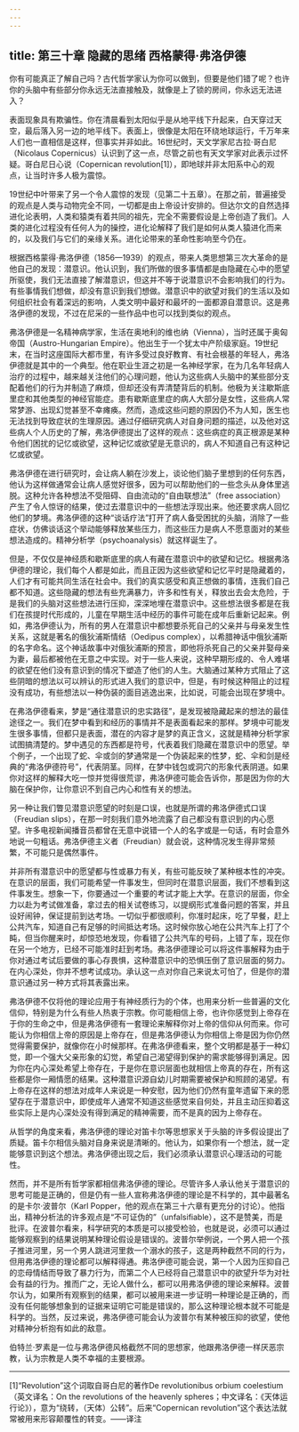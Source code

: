 ```yaml
---
---
---
```

title: 第三十章 隐藏的思绪 西格蒙得·弗洛伊德
---




你有可能真正了解自己吗？古代哲学家认为你可以做到，但要是他们错了呢？也许你的头脑中有些部分你永远无法直接触及，就像是上了锁的房间，你永远无法进入？

表面现象具有欺骗性。你在清晨看到太阳似乎是从地平线下升起来，白天穿过天空，最后落入另一边的地平线下。表面上，很像是太阳在环绕地球运行，千万年来人们也一直相信是这样，但事实并非如此。16世纪时，天文学家尼古拉·哥白尼（Nicolaus Copernicus）认识到了这一点，尽管之前也有天文学家对此表示过怀疑。哥白尼日心说（Copernican revolution[1]），即地球并非太阳系中心的观点，让当时许多人极为震惊。

19世纪中叶带来了另一个令人震惊的发现（见第二十五章）。在那之前，普遍接受的观点是人类与动物完全不同，一切都是由上帝设计安排的。但达尔文的自然选择进化论表明，人类和猿类有着共同的祖先，完全不需要假设是上帝创造了我们。人类的进化过程没有任何人为的操控，进化论解释了我们是如何从类人猿进化而来的，以及我们与它们的亲缘关系。进化论带来的革命性影响至今仍在。

根据西格蒙得·弗洛伊德（1856—1939）的观点，带来人类思想第三次大革命的是他自己的发现：潜意识。他认识到，我们所做的很多事情都是由隐藏在心中的愿望所驱使，我们无法直接了解潜意识，但这并不等于说潜意识不会影响我们的行为。有些事情我们想做，却没有意识到我们想做。潜意识中的欲望对我们的生活以及如何组织社会有着深远的影响，人类文明中最好和最坏的一面都源自潜意识。这是弗洛伊德的发现，不过在尼采的一些作品中也可以找到类似的观点。

弗洛伊德是一名精神病学家，生活在奥地利的维也纳（Vienna），当时还属于奥匈帝国（Austro-Hungarian Empire）。他出生于一个犹太中产阶级家庭。19世纪末，在当时这座国际大都市里，有许多受过良好教育、有社会根基的年轻人，弗洛伊德就是其中的一个典型。他在职业生涯之初是一名神经学家，在为几名年轻病人治疗的过程中，越来越关注他们的心理问题，他认为这些病人头脑中的某些部分支配着他们的行为并制造了麻烦，但却还没有弄清楚背后的机制。他极为关注歇斯底里症和其他类型的神经官能症。患有歇斯底里症的病人大部分是女性，这些病人常常梦游、出现幻觉甚至不幸瘫痪。然而，造成这些问题的原因仍不为人知，医生也无法找到导致症状的生理原因。通过仔细研究病人对自身问题的描述，以及他对这些病人个人历史的了解，弗洛伊德提出了这样的观点：这些病症的真正根源是某种令他们困扰的记忆或欲望，这种记忆或欲望是无意识的，病人不知道自己有这种记忆或欲望。

弗洛伊德在进行研究时，会让病人躺在沙发上，谈论他们脑子里想到的任何东西，他认为这样做通常会让病人感觉好很多，因为可以帮助他们的一些念头从身体里逃脱。这种允许各种想法不受阻碍、自由流动的“自由联想法”（free association）产生了令人惊讶的结果，使过去潜意识中的一些想法浮现出来。他还要求病人回忆他们的梦境。弗洛伊德的这种“谈话疗法”打开了病人备受困扰的头脑，消除了一些症状，仿佛谈话这个举动能够释放某些压力，而这些压力是病人不愿意面对的某些想法造成的。精神分析学（psychoanalysis）就这样诞生了。

但是，不仅仅是神经质和歇斯底里的病人有藏在潜意识中的欲望和记忆。根据弗洛伊德的理论，我们每个人都是如此，而且正因为这些欲望和记忆平时是隐藏着的，人们才有可能共同生活在社会中。我们的真实感受和真正想做的事情，连我们自己都不知道。这些隐藏的想法有些充满暴力，许多和性有关，释放出去会太危险，于是我们的头脑对这些想法进行压抑，深深地埋在潜意识中。这些想法很多都是在我们在孩提时代形成的，儿童在早期生活中经历的事件可能在成年后重新记起来。例如，弗洛伊德认为，所有的男人在潜意识中都想要杀死自己的父亲并与母亲发生性关系，这就是著名的俄狄浦斯情结（Oedipus complex），以希腊神话中俄狄浦斯的名字命名。这个神话故事中对俄狄浦斯的预言，即他将杀死自己的父亲并娶母亲为妻，最后都被他在无意之中实现。对于一些人来说，这种早期形成的、令人难堪的欲望在他们没有意识到的情况下塑造了他们的人生。大脑通过某种方式阻止了这些阴暗的想法以可以辨认的形式进入我们的意识中，但是，有时候这种阻止的过程没有成功，有些想法以一种伪装的面目逃逸出来，比如说，可能会出现在梦境中。

在弗洛伊德看来，梦是“通往潜意识的忠实路径”，是发现被隐藏起来的想法的最佳途径之一。我们在梦中看到和经历的事情并不是表面看起来的那样。梦境中可能发生很多事情，但都只是表面，潜在的内容才是梦的真正含义，这就是精神分析学家试图搞清楚的。梦中遇见的东西都是符号，代表着我们隐藏在潜意识中的愿望。举个例子，一个出现了蛇、伞或剑的梦通常是一个伪装起来的性梦，蛇、伞和剑是经典的“弗洛伊德符号”，代表阴茎。同样，在梦中钱包或洞穴的形象代表阴道。如果你对这样的解释大吃一惊并觉得很荒谬，弗洛伊德可能会告诉你，那是因为你的大脑在保护你，让你意识不到自己内心和性有关的想法。

另一种让我们瞥见潜意识愿望的时刻是口误，也就是所谓的弗洛伊德式口误（Freudian slips），在那一时刻我们意外地流露了自己都没有意识到的内心愿望。许多电视新闻播音员都曾在无意中说错一个人的名字或是一句话，有时会意外地说一句粗话。弗洛伊德主义者（Freudian）就会说，这种情况发生得非常频繁，不可能只是偶然事件。

并非所有潜意识中的愿望都与性或暴力有关，有些可能反映了某种根本性的冲突。在意识的层面，我们可能希望一件事发生，但同时在潜意识层面，我们不想看到这件事发生。想象一下，你要通过一个重要的考试才能上大学。在意识的层面，你全力以赴为考试做准备，拿过去的相关试卷练习，以提纲形式准备问题的答案，并且设好闹钟，保证提前到达考场。一切似乎都很顺利，你准时起床，吃了早餐，赶上公共汽车，知道自己有足够的时间抵达考场。这时候你放心地在公共汽车上打了个盹，但当你醒来时，却惊恐地发现，你看错了公共汽车的号码，上错了车，现在你在另一个地方，已经不可能准时赶到考场。弗洛伊德理论可以将这件事解释为由于你对通过考试后要做的事心存畏惧，这种潜意识中的恐惧压倒了意识层面的努力。在内心深处，你并不想考试成功。承认这一点对你自己来说太可怕了，但是你的潜意识通过另一种方式将其表露出来。

弗洛伊德不仅将他的理论应用于有神经质行为的个体，也用来分析一些普遍的文化信仰，特别是为什么有些人热衷于宗教。你可能相信上帝，也许你感觉到上帝存在于你的生命之中，但是弗洛伊德有一套理论来解释你对上帝的信仰从何而来。你可能认为你相信上帝的原因是上帝存在，但是弗洛伊德认为你相信上帝是因为你仍然觉得需要保护，就像你在小时候那样。在弗洛伊德看来，整个文明都是基于一种幻觉，即一个强大父亲形象的幻觉，希望自己渴望得到保护的需求能够得到满足。因为你在内心深处希望上帝存在，于是你在意识层面也就相信上帝真的存在，所有这些都是你一厢情愿的结果。这种潜意识源自幼儿时期需要被保护和照顾的渴望。有上帝存在这样的想法对成年人来说是一种安慰，因为他们仍然有童年遗留下来的愿望存在于潜意识中，即使成年人通常不知道这些感觉来自何处，并且主动压抑着这些实际上是内心深处没有得到满足的精神需要，而不是真的因为上帝存在。

从哲学的角度来看，弗洛伊德的理论对笛卡尔等思想家关于头脑的许多假设提出了质疑。笛卡尔相信头脑对自身来说是清晰的。他认为，如果你有一个想法，就一定能够意识到这个想法。弗洛伊德出现之后，我们必须承认潜意识心理活动的可能性。

然而，并不是所有哲学家都相信弗洛伊德的理论。尽管许多人承认他关于潜意识的思考可能是正确的，但是仍有一些人宣称弗洛伊德的理论是不科学的，其中最著名的是卡尔·波普尔（Karl Popper，他的观点在第三十六章有更充分的讨论）。他指出，精神分析法的许多观点是“不可证伪的”（unfalsifiable），这不是赞美，而是批评。在波普尔看来，科学研究的本质是可以接受检验，也就是说，必须可以通过能够观察到的结果说明某种理论假设是错误的。波普尔举例说，一个男人把一个孩子推进河里，另一个男人跳进河里救一个溺水的孩子，这是两种截然不同的行为，但用弗洛伊德的理论都可以解释得通。弗洛伊德可能会说，第一个人因为压抑自己的恋母情结而导致了暴力行为，而第二个人已经将自己潜意识中的欲望升华为对社会有益的行为。推而广之，无论人做什么，都可以用弗洛伊德的理论来解释。波普尔认为，如果所有观察到的结果，都可以被用来进一步证明一种理论是正确的，而没有任何能够想象到的证据来证明它可能是错误的，那么这种理论根本就不可能是科学的。当然，反过来说，弗洛伊德可能会认为波普尔有某种被压抑的欲望，使他对精神分析抱有如此的敌意。

伯特兰·罗素是一位与弗洛伊德风格截然不同的思想家，他跟弗洛伊德一样厌恶宗教，认为宗教是人类不幸福的主要根源。



* * *



[1]“Revolution”这个词取自哥白尼的著作De revolutionibus orbium coelestium（英文译名：On the revolutions of the heavenly spheres；中文译名：《天体运行论》），意为“绕转，（天体）公转”。后来“Copernican revolution”这个表达法就常被用来形容颠覆性的转变。——译注